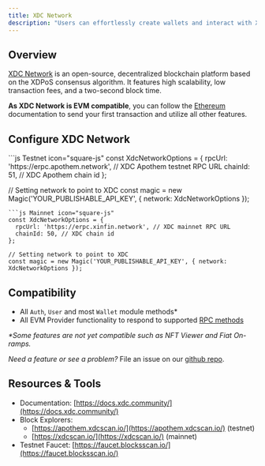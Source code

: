 ---
title: XDC Network
description: "Users can effortlessly create wallets and interact with XDC using the Magic SDK."
---

## Overview

[XDC Network](https://xdc.community/) is an open-source, decentralized blockchain platform based on the XDPoS consensus algorithm. It features high scalability, low transaction fees, and a two-second block time.

**As XDC Network is EVM compatible**, you can follow the [Ethereum](/embedded-wallet/blockchains/ethereum/javascript) documentation to send your first transaction and utilize all other features.

## Configure XDC Network

<CodeGroup>
```js Testnet icon="square-js"
const XdcNetworkOptions = {
  rpcUrl: 'https://erpc.apothem.network', // XDC Apothem testnet RPC URL
  chainId: 51, // XDC Apothem chain id
};

// Setting network to point to XDC
const magic = new Magic('YOUR_PUBLISHABLE_API_KEY', { network: XdcNetworkOptions });
```
```js Mainnet icon="square-js"
const XdcNetworkOptions = {
  rpcUrl: 'https://erpc.xinfin.network', // XDC mainnet RPC URL
  chainId: 50, // XDC chain id
};

// Setting network to point to XDC
const magic = new Magic('YOUR_PUBLISHABLE_API_KEY', { network: XdcNetworkOptions });
```
</CodeGroup>

## Compatibility

- All `Auth`, `User` and most `Wallet` module methods\*
- All EVM Provider functionality to respond to supported [RPC methods](/embedded-wallet/api/client-side-sdks/javascript#evm-rpc-methods)

_\*Some features are not yet compatible such as NFT Viewer and Fiat On-ramps._

_Need a feature or see a problem?_ File an issue on our [github repo](https://github.com/magiclabs/magic-js).

## Resources & Tools

- Documentation: [https://docs.xdc.community/](https://docs.xdc.community/)
- Block Explorers:
  - [https://apothem.xdcscan.io/](https://apothem.xdcscan.io/) (testnet)
  - [https://xdcscan.io/](https://xdcscan.io/) (mainnet)
- Testnet Faucet: [https://faucet.blocksscan.io/](https://faucet.blocksscan.io/)
